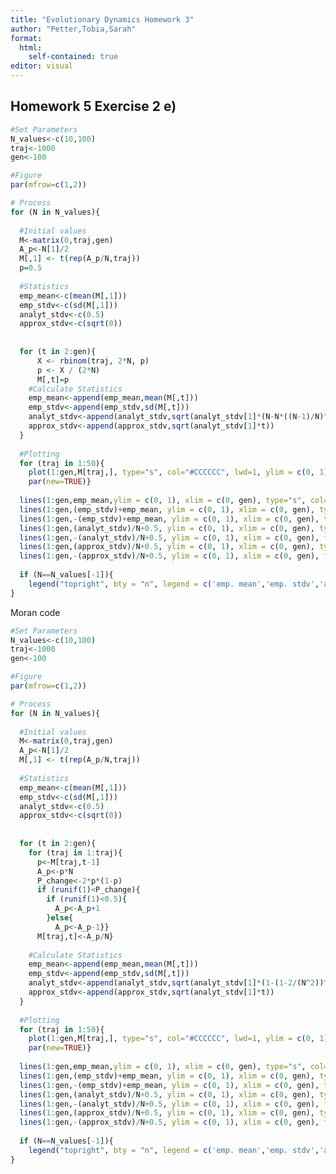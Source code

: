 ---
title: "Evolutionary Dynamics Homework 3"
author: "Petter,Tobia,Sarah"
format:
  html:
    self-contained: true
editor: visual
---

## Homework 5 Exercise 2 e)


```{r}
#Set Parameters
N_values<-c(10,100) 
traj<-1000 
gen<-100 

```

```{r}
#Figure
par(mfrow=c(1,2))

# Process
for (N in N_values){
  
  #Initial values
  M<-matrix(0,traj,gen) 
  A_p<-N[1]/2 
  M[,1] <- t(rep(A_p/N,traj)) 
  p=0.5
  
  #Statistics
  emp_mean<-c(mean(M[,1]))
  emp_stdv<-c(sd(M[,1]))
  analyt_stdv<-c(0.5) 
  approx_stdv<-c(sqrt(0)) 
  
  
  for (t in 2:gen){
      X <- rbinom(traj, 2*N, p)
      p <- X / (2*N)
      M[,t]=p
    #Calculate Statistics
    emp_mean<-append(emp_mean,mean(M[,t]))
    emp_stdv<-append(emp_stdv,sd(M[,t]))
    analyt_stdv<-append(analyt_stdv,sqrt(analyt_stdv[1]*(N-N*((N-1)/N)^t)))
    approx_stdv<-append(approx_stdv,sqrt(analyt_stdv[1]*t))
  }
  
  #Plotting
  for (traj in 1:50){
    plot(1:gen,M[traj,], type="s", col="#CCCCCC", lwd=1, ylim = c(0, 1), xlim = c(0, gen),xlab="Generation t", ylab="Frequency", main=paste("N =",toString(N)))
    par(new=TRUE)}
  
  lines(1:gen,emp_mean,ylim = c(0, 1), xlim = c(0, gen), type="s", col="black", lwd=1.5, lty=4)
  lines(1:gen,(emp_stdv)+emp_mean, ylim = c(0, 1), xlim = c(0, gen), type="s", col="black", lwd=1.5)
  lines(1:gen,-(emp_stdv)+emp_mean, ylim = c(0, 1), xlim = c(0, gen), type="s", col="black", lwd=1.5)
  lines(1:gen,(analyt_stdv)/N+0.5, ylim = c(0, 1), xlim = c(0, gen), type="s", col="black", lwd=1.5, lty=2)
  lines(1:gen,-(analyt_stdv)/N+0.5, ylim = c(0, 1), xlim = c(0, gen), type="s", col="black", lwd=1.5, lty=2)
  lines(1:gen,(approx_stdv)/N+0.5, ylim = c(0, 1), xlim = c(0, gen), type="s", col="black", lwd=1.5, lty=3)
  lines(1:gen,-(approx_stdv)/N+0.5, ylim = c(0, 1), xlim = c(0, gen), type="s", col="black", lwd=1.5, lty=3)
  
  if (N==N_values[-1]){
    legend("topright", bty = "n", legend = c('emp. mean','emp. stdv','analyt. stdv','approx. stdv'), lty = c(4,1,2,3), col = 'black')}
}

```

Moran code
```{r}
#Set Parameters
N_values<-c(10,100) 
traj<-1000 
gen<-100 

```

```{r}
#Figure
par(mfrow=c(1,2))

# Process
for (N in N_values){
  
  #Initial values
  M<-matrix(0,traj,gen) 
  A_p<-N[1]/2 
  M[,1] <- t(rep(A_p/N,traj)) 
  
  #Statistics
  emp_mean<-c(mean(M[,1]))
  emp_stdv<-c(sd(M[,1]))
  analyt_stdv<-c(0.5) 
  approx_stdv<-c(sqrt(0)) 
  
  
  for (t in 2:gen){
    for (traj in 1:traj){ 
      p<-M[traj,t-1]
      A_p<-p*N
      P_change<-2*p*(1-p) 
      if (runif(1)<P_change){ 
        if (runif(1)<0.5){
          A_p<-A_p+1 
        }else{
          A_p<-A_p-1}}
      M[traj,t]<-A_p/N}
    
    #Calculate Statistics
    emp_mean<-append(emp_mean,mean(M[,t]))
    emp_stdv<-append(emp_stdv,sd(M[,t]))
    analyt_stdv<-append(analyt_stdv,sqrt(analyt_stdv[1]*(1-(1-2/(N^2))^t)/(2/(N^2))))
    approx_stdv<-append(approx_stdv,sqrt(analyt_stdv[1]*t))
  }
  
  #Plotting
  for (traj in 1:50){
    plot(1:gen,M[traj,], type="s", col="#CCCCCC", lwd=1, ylim = c(0, 1), xlim = c(0, gen),xlab="Generation t", ylab="Frequency", main=paste("N =",toString(N)))
    par(new=TRUE)}
  
  lines(1:gen,emp_mean,ylim = c(0, 1), xlim = c(0, gen), type="s", col="black", lwd=1.5, lty=4)
  lines(1:gen,(emp_stdv)+emp_mean, ylim = c(0, 1), xlim = c(0, gen), type="s", col="black", lwd=1.5)
  lines(1:gen,-(emp_stdv)+emp_mean, ylim = c(0, 1), xlim = c(0, gen), type="s", col="black", lwd=1.5)
  lines(1:gen,(analyt_stdv)/N+0.5, ylim = c(0, 1), xlim = c(0, gen), type="s", col="black", lwd=1.5, lty=2)
  lines(1:gen,-(analyt_stdv)/N+0.5, ylim = c(0, 1), xlim = c(0, gen), type="s", col="black", lwd=1.5, lty=2)
  lines(1:gen,(approx_stdv)/N+0.5, ylim = c(0, 1), xlim = c(0, gen), type="s", col="black", lwd=1.5, lty=3)
  lines(1:gen,-(approx_stdv)/N+0.5, ylim = c(0, 1), xlim = c(0, gen), type="s", col="black", lwd=1.5, lty=3)
  
  if (N==N_values[-1]){
    legend("topright", bty = "n", legend = c('emp. mean','emp. stdv','analyt. stdv','approx. stdv'), lty = c(4,1,2,3), col = 'black')}
}

```
